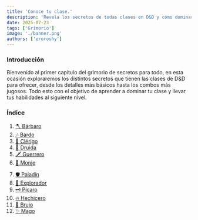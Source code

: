 ```yaml
---
title: 'Conoce tu clase.'
description: 'Revela los secretos de todas clases en D&D y cómo dominarlas, haz que tus habilidades trasciendan tu hoja de personaje.'
date: 2025-07-23
tags: ['Grimorio']
image: './banner.png'
authors: ['eroroshy']
---
```


### Introducción

Bienvenido al primer capítulo del grimorio de secretos para todo, en esta ocasión exploraremos los distintos secretos que tienen las clases de D&D para ofrecer, desde los detalles más básicos hasta los combos más jugosos. Todo esto con el objetivo de aprender a dominar tu clase y llevar tus habilidades al siguiente nivel.

### Índice

<div style={{ display: "flex", flexWrap: "wrap", gap: "1rem" }}>
    <div style={{ flex: "1 1 200px", minWidth: "200px" }}>
        <ol>
            <li><a href="gmr-1/barb">🪓 Bárbaro</a></li>
            <li><a href="gmr-1/bard">🎶 Bardo</a></li>
            <li><a href="#clerigo">🙏 Clérigo</a></li>
            <li><a href="#druida">🌿 Druida</a></li>
            <li><a href="#guerrero">🗡️ Guerrero</a></li>
            <li><a href="#monje">🥋 Monje</a></li>
        </ol>
    </div>
    <div style={{ flex: "1 1 200px", minWidth: "200px" }}>
        <ol start="7">
            <li><a href="#paladin">🛡️ Paladín</a></li>
            <li><a href="#explorador">🏹 Explorador</a></li>
            <li><a href="#picaro">🗝️ Pícaro</a></li>
            <li><a href="#hechicero">🔥 Hechicero</a></li>
            <li><a href="#brujo">📜 Brujo</a></li>
            <li><a href="#mago">✨ Mago</a></li>
        </ol>
    </div>
</div>
